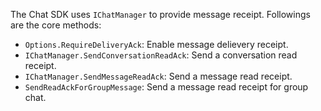 <PlatformWrapper platform="windows">

The Chat SDK uses `IChatManager` to provide message receipt. Followings are the core methods:

- `Options.RequireDeliveryAck`: Enable message delievery receipt.
- `IChatManager.SendConversationReadAck`: Send a conversation read receipt.
- `IChatManager.SendMessageReadAck`: Send a message read receipt.
- `SendReadAckForGroupMessage`: Send a message read receipt for group chat.

</PlatformWrapper>